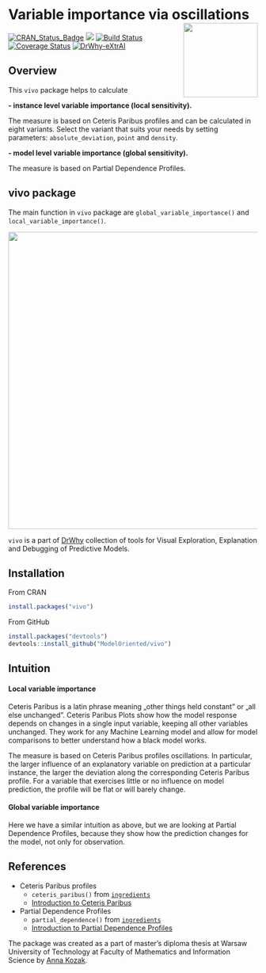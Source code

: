 
# Variable importance via oscillations <img src="man/figures/logo.png" align="right" width="150"/>

[![CRAN\_Status\_Badge](http://www.r-pkg.org/badges/version/vivo)](https://cran.r-project.org/package=vivo)
<img src="http://cranlogs.r-pkg.org/badges/grand-total/vivo" /> [![Build
Status](https://api.travis-ci.org/ModelOriented/vivo.svg?branch=master)](https://travis-ci.org/ModelOriented/vivo)
[![Coverage
Status](https://img.shields.io/codecov/c/github/ModelOriented/vivo/master.svg)](https://codecov.io/github/ModelOriented/vivo?branch=master)
[![DrWhy-eXtrAI](https://img.shields.io/badge/DrWhy-eXtrAI-4378bf)](http://drwhy.ai/#eXtraAI)

## Overview

This `vivo` package helps to calculate 

**- instance level variable importance (local sensitivity).**

The measure is based on Ceteris Paribus profiles and can be calculated in eight variants. Select the variant
that suits your needs by setting parameters: `absolute_deviation`,
`point` and `density`.

**- model level variable importance (global sensitivity).**

The measure is based on Partial Dependence Profiles. 

## vivo package

The main function in `vivo` package are `global_variable_importance()` and `local_variable_importance()`.

<img src="man/figures/vivo.png" align="center" width="600"/>


`vivo` is a part of [DrWhy](https://github.com/ModelOriented/DrWhy)
collection of tools for Visual Exploration, Explanation and Debugging of
Predictive Models.

## Installation

From CRAN

```r
install.packages("vivo")
```

From GitHub

```r
install.packages("devtools")
devtools::install_github("ModelOriented/vivo")
```

## Intuition

#### Local variable importance 

Ceteris Paribus is a latin phrase meaning „other things held constant”
or „all else unchanged”. Ceteris Paribus Plots show how the model
response depends on changes in a single input variable, keeping all
other variables unchanged. They work for any Machine Learning model and
allow for model comparisons to better understand how a black model
works.

The measure is based on Ceteris Paribus profiles oscillations. In
particular, the larger influence of an explanatory variable on
prediction at a particular instance, the larger the deviation along the
corresponding Ceteris Paribus profile. For a variable that exercises
little or no influence on model prediction, the profile will be flat or
will barely change.

#### Global variable importance

Here we have a similar intuition as above, but we are looking at Partial Dependence Profiles, because they show how the prediction changes for the model, not only for observation.

## References

  - Ceteris Paribus profiles
    - `ceteris_paribus()` from [`ingredients`](https://modeloriented.github.io/ingredients/reference/ceteris_paribus.html)
    - [Introduction to Ceteris Paribus](https://pbiecek.github.io/ema/ceterisParibus.html)
  - Partial Dependence Profiles
    - `partial_dependence()` from [`ingredients`](https://modeloriented.github.io/ingredients/reference/partial_dependence.html)
    - [Introduction to Partial Dependence Profiles](https://pbiecek.github.io/ema/partialDependenceProfiles.html)


The package was created as a part of master’s diploma thesis at Warsaw
University of Technology at Faculty of Mathematics and Information
Science by [Anna Kozak](https://github.com/kozaka93/).
